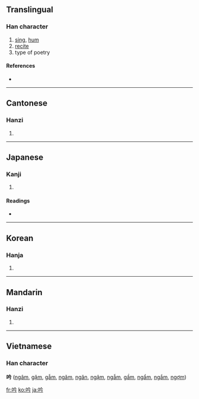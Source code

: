 ==Translingual==

===Han character===
{{Han char|rn=30|rad=口|as=04|sn=7|four=6802<sub>7</sub>|canj=口人戈弓 (ROIN)|ids=⿰[[口]][[今]]}}

# [[sing]], [[hum]]
# [[recite]]
# type of poetry

====References====
* {{Han ref|kx=0177.190|dkj=03330|dj=0395.030|hdz=10591.100|uh=541F|ud=21535|bh=A775|bd=42869}}

----

==Cantonese==

===Hanzi===
{{yue-hanzi|jyut=|y=yam4}}

# {{defn|Cantonese}}

----

==Japanese==

===Kanji===
{{ja-kanji|grade=c|rs=口04}}

# {{defn|Japanese}}

====Readings====
* {{ja-readings|on=[[ぎん]] (gin), [[きん]] (kin)|kun=[[うたう]] (utau), [[なく]] (naku)}}

----

==Korean==

===Hanja===
{{ko-hanja|hangeul=음|rv=eum|mr=ŭm}}

# {{defn|Korean}}

----

==Mandarin==

===Hanzi===
{{cmn-hanzi|pin=[[yín]] ([[yin2]])|wg=yin<sup>2</sup>}}

# {{defn|Mandarin}}

----

==Vietnamese==
===Han character===
'''吟''' ([[ngâm]], [[gặm]], [[gẫm]], [[ngăm]], [[ngăn]], [[ngậm]], [[ngẫm]], [[gầm]], [[ngẩm]], [[ngắm]], [[ngợm]])

[[fr:吟]]
[[ko:吟]]
[[ja:吟]]